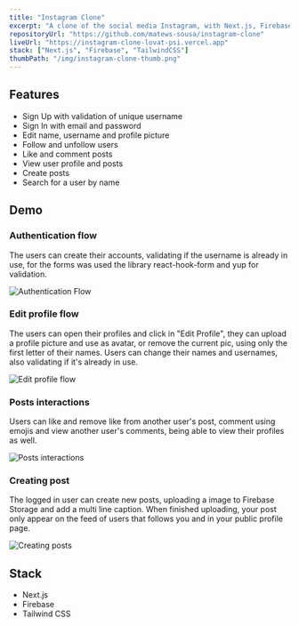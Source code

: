```yaml
---
title: "Instagram Clone"
excerpt: "A clone of the social media Instagram, with Next.js, Firebase and Tailwind"
repositoryUrl: "https://github.com/matews-sousa/instagram-clone"
liveUrl: "https://instagram-clone-lovat-psi.vercel.app"
stack: ["Next.js", "Firebase", "TailwindCSS"]
thumbPath: "/img/instagram-clone-thumb.png"
---
```


## Features

- Sign Up with validation of unique username
- Sign In with email and password
- Edit name, username and profile picture
- Follow and unfollow users
- Like and comment posts
- View user profile and posts
- Create posts
- Search for a user by name

## Demo

### Authentication flow

The users can create their accounts, validating if the username is already in use, for the forms was used the library react-hook-form and yup for validation.

![Authentication Flow](/img/auth-flow.gif)

### Edit profile flow

The users can open their profiles and click in "Edit Profile", they can upload a profile picture and use as avatar, or remove the current pic, using only the first letter of their names. Users can change their names and usernames, also validating if it's already in use.

![Edit profile flow](/img/edit-profile-flow.gif)

### Posts interactions

Users can like and remove like from another user's post, comment using emojis and view another user's comments, being able to view their profiles as well.

![Posts interactions](/img/posts-interactions.gif)

### Creating post

The logged in user can create new posts, uploading a image to Firebase Storage and add a multi line caption. When finished uploading, your post only appear on the feed of users that follows you and in your public profile page.

![Creating posts](/img/creating-post.gif)

## Stack

- Next.js
- Firebase
- Tailwind CSS
